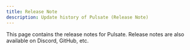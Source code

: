```yaml
---
title: Release Note
description: Update history of Pulsate (Release Note)
---
```



This page contains the release notes for Pulsate. Release notes are also available on Discord, GitHub, etc.

<Aside title={"Latest"}>
  <FetchLatestVersion client:load />
</Aside>


